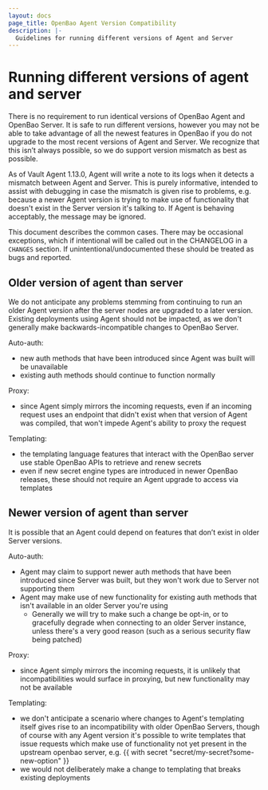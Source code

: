 ```yaml
---
layout: docs
page_title: OpenBao Agent Version Compatibility
description: |-
  Guidelines for running different versions of Agent and Server
---
```


# Running different versions of agent and server

There is no requirement to run identical versions of OpenBao Agent and OpenBao Server.
It is safe to run different versions, however you may not be able to take advantage of all the newest features in OpenBao if you do not upgrade to the most recent versions of Agent and Server. We recognize that this isn’t always possible, so we do support version mismatch as best as possible.

As of Vault Agent 1.13.0, Agent will write a note to its logs when it detects a mismatch between Agent and Server.  This is purely informative, intended to assist with debugging in case the mismatch is given rise to problems, e.g. because a newer Agent version is trying to make use of functionality that doesn't exist in the Server version it's talking to.  If Agent is behaving acceptably, the message may be ignored.

This document describes the common cases.  There may be occasional exceptions, which if intentional will be called out in the CHANGELOG in a `CHANGES` section.  If unintentional/undocumented these should be treated as bugs and reported.

## Older version of agent than server

We do not anticipate any problems stemming from continuing to run an older Agent version after the server nodes are upgraded to a later version.  Existing deployments using Agent should not be impacted, as we don't generally make backwards-incompatible changes to OpenBao Server.

Auto-auth:
- new auth methods that have been introduced since Agent was built will be unavailable
- existing auth methods should continue to function normally

Proxy:
- since Agent simply mirrors the incoming requests, even if an incoming request uses an endpoint that didn't exist when that version of Agent was compiled, that won't impede Agent's ability to proxy the request

Templating:
- the templating language features that interact with the OpenBao server use stable OpenBao APIs to retrieve and renew secrets
- even if new secret engine types are introduced in newer OpenBao releases, these should not require an Agent upgrade to access via templates

## Newer version of agent than server

It is possible that an Agent could depend on features that don’t exist in older Server versions.

Auto-auth:
- Agent may claim to support newer auth methods that have been introduced since Server was built, but they won't work due to Server not supporting them
- Agent may make use of new functionality for existing auth methods that isn't available in an older Server you're using
  - Generally we will try to make such a change be opt-in, or to gracefully degrade when connecting to an older Server instance, unless there's a very good reason (such as a serious security flaw being patched)

Proxy:
- since Agent simply mirrors the incoming requests, it is unlikely that incompatibilities would surface in proxying, but new functionality may not be available

Templating:
- we don't anticipate a scenario where changes to Agent's templating itself gives rise to an incompatibility with older OpenBao Servers, though of course with any Agent version it's possible to write templates that issue requests which make use of functionality not yet present in the upstream openbao server, e.g. {{ with secret "secret/my-secret?some-new-option" }}
- we would not deliberately make a change to templating that breaks existing deployments
